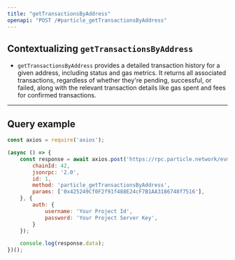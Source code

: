 ```yaml
---
title: "getTransactionsByAddress"
openapi: "POST /#particle_getTransactionsByAddress"
---
```


## Contextualizing `getTransactionsByAddress`

- `getTransactionsByAddress` provides a detailed transaction history for a given address, including status and gas metrics. It returns all associated transactions, regardless of whether they're pending, successful, or failed, along with the relevant transaction details like gas spent and fees for confirmed transactions.

***

## Query example

```javascript JavaScript
const axios = require('axios');

(async () => {
    const response = await axios.post('https://rpc.particle.network/evm-chain', {
        chainId: 42,
        jsonrpc: '2.0',
        id: 1,
        method: 'particle_getTransactionsByAddress',
        params: ['0x425249Cf0F2f91f488E24cF7B1AA3186748f7516'],
    }, {
        auth: {
            username: 'Your Project Id',
            password: 'Your Project Server Key',
        }
    });

    console.log(response.data);
})();
```